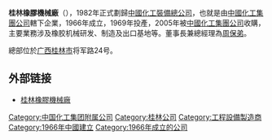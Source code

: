 {{Unreferenced|time=2021-01-25T10:22:54+00:00}}
'''桂林橡膠機械廠'''（{{lang-en|Guilin Rubber Machinery Factory}}），1982年正式劃歸[[中國化工裝備總公司|中國化工裝備總公司]]，也就是由[[中國化工集團公司|中國化工集團公司]]轄下企業，1966年成立，1969年投產，2005年被[[中國化工集團公司|中國化工集團公司]]收購，主要業務涉及橡胶机械研发、制造及出口基地等。董事長兼總經理為[[周保弟|周保弟]]。

總部位於[[广西|广西]][[桂林市|桂林市]]将军路24号。

== 外部链接 ==
* [http://www.glrmf.com 桂林橡膠機械廠] {{Wayback|url=http://www.glrmf.com/ |date=20190621232212 }}

[[Category:中国化工集团附属公司|Category:中国化工集团附属公司]]
[[Category:桂林公司|Category:桂林公司]]
[[Category:工程設備製造商|Category:工程設備製造商]]
[[Category:1966年中國建立|Category:1966年中國建立]]
[[Category:1966年成立的公司|Category:1966年成立的公司]]
{{china-company-stub}}